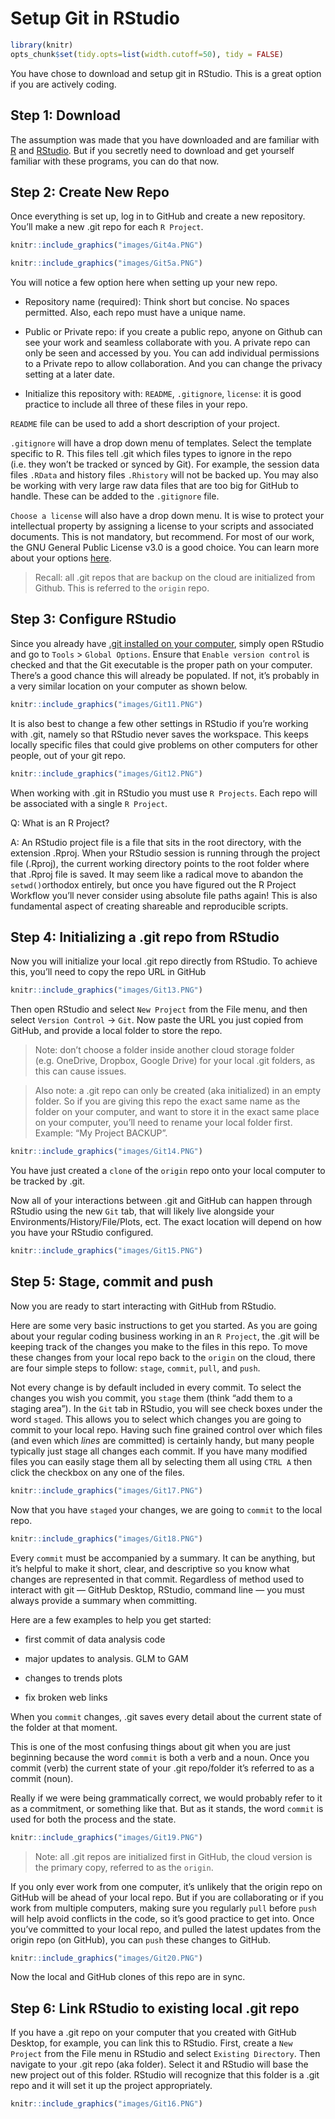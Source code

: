 # Setup Git in RStudio {#RStud4}

```r

library(knitr)
opts_chunk$set(tidy.opts=list(width.cutoff=50), tidy = FALSE)

```

You have chose to download and setup git in RStudio. This is a great option if you are actively coding.

## Step 1: Download {#RStud4.1}

The assumption was made that you have downloaded and are familiar with [R](https://cran.r-project.org/bin/windows/base/) and [RStudio](https://www.rstudio.com/products/rstudio/download/). But if you secretly need to download and get yourself familiar with these programs, you can do that now.

## Step 2: Create New Repo {#RStud4.2}

Once everything is set up, log in to GitHub and create a new repository. You'll make a new .git repo for each `R Project`.

```r
knitr::include_graphics("images/Git4a.PNG")
```

```r
knitr::include_graphics("images/Git5a.PNG")
```

You will notice a few option here when setting up your new repo.

-   Repository name (required): Think short but concise. No spaces permitted. Also, each repo must have a unique name.

-   Public or Private repo: if you create a public repo, anyone on Github can see your work and seamless collaborate with you. A private repo can only be seen and accessed by you. You can add individual permissions to a Private repo to allow collaboration. And you can change the privacy setting at a later date.

-   Initialize this repository with: `README`, `.gitignore`, `license`: it is good practice to include all three of these files in your repo.

`README` file can be used to add a short description of your project.

`.gitignore` will have a drop down menu of templates. Select the template specific to R. This files tell .git which files types to ignore in the repo (i.e. they won't be tracked or synced by Git). For example, the session data files `.RData` and history files `.Rhistory` will not be backed up. You may also be working with very large raw data files that are too big for GitHub to handle. These can be added to the `.gitignore` file.

`Choose a license` will also have a drop down menu. It is wise to protect your intellectual property by assigning a license to your scripts and associated documents. This is not mandatory, but recommend. For most of our work, the GNU General Public License v3.0 is a good choice. You can learn more about your options [here](https://docs.github.com/en/repositories/managing-your-repositorys-settings-and-features/customizing-your-repository/licensing-a-repository).

> Recall: all .git repos that are backup on the cloud are initialized from Github. This is referred to the `origin` repo.

## Step 3: Configure RStudio {#RStud4.3}

Since you already have [.git installed on your computer](#Git2.4), simply open RStudio and go to `Tools` \> `Global Options`. Ensure that `Enable version control` is checked and that the Git executable is the proper path on your computer. There's a good chance this will already be populated. If not, it's probably in a very similar location on your computer as shown below.

```r
knitr::include_graphics("images/Git11.PNG")
```

It is also best to change a few other settings in RStudio if you're working with .git, namely so that RStudio never saves the workspace. This keeps locally specific files that could give problems on other computers for other people, out of your git repo.

```r
knitr::include_graphics("images/Git12.PNG")
```

When working with .git in RStudio you must use `R Projects`. Each repo will be associated with a single `R Project`.

Q: What is an R Project?

A: An RStudio project file is a file that sits in the root directory, with the extension .Rproj. When your RStudio session is running through the project file (.Rproj), the current working directory points to the root folder where that .Rproj file is saved. It may seem like a radical move to abandon the `setwd()`orthodox entirely, but once you have figured out the R Project Workflow you'll never consider using absolute file paths again! This is also fundamental aspect of creating shareable and reproducible scripts.

## Step 4: Initializing a .git repo from RStudio {#RStud4.4}

Now you will initialize your local .git repo directly from RStudio. To achieve this, you'll need to copy the repo URL in GitHub

```r
knitr::include_graphics("images/Git13.PNG")
```

Then open RStudio and select `New Project` from the File menu, and then select `Version Control` -> `Git`. Now paste the URL you just copied from GitHub, and provide a local folder to store the repo.

> Note: don't choose a folder inside another cloud storage folder (e.g. OneDrive, Dropbox, Google Drive) for your local .git folders, as this can cause issues.

> Also note: a .git repo can only be created (aka initialized) in an empty folder. So if you are giving this repo the exact same name as the folder on your computer, and want to store it in the exact same place on your computer, you'll need to rename your local folder first. Example: "My Project BACKUP".

```r
knitr::include_graphics("images/Git14.PNG")
```

You have just created a `clone` of the `origin` repo onto your local computer to be tracked by .git.

Now all of your interactions between .git and GitHub can happen through RStudio using the new `Git` tab, that will likely live alongside your Environments/History/File/Plots, ect. The exact location will depend on how you have your RStudio configured.

```r
knitr::include_graphics("images/Git15.PNG")
```

## Step 5: Stage, commit and push {#RStud4.5}

Now you are ready to start interacting with GitHub from RStudio.

Here are some very basic instructions to get you started. As you are going about your regular coding business working in an `R Project`, the .git will be keeping track of the changes you make to the files in this repo. To move these changes from your local repo back to the `origin` on the cloud, there are four simple steps to follow: `stage`, `commit`, `pull`, and `push`.

Not every change is by default included in every commit. To select the changes you wish you commit, you `stage` them (think "add them to a staging area"). In the `Git` tab in RStudio, you will see check boxes under the word `staged`. This allows you to select which changes you are going to commit to your local repo. Having such fine grained control over which files (and even which *lines* are committed) is certainly handy, but many people typically just stage all changes each commit. If you have many modified files you can easily stage them all by selecting them all using `CTRL A` then click the checkbox on any one of the files.

```r
knitr::include_graphics("images/Git17.PNG")
```

Now that you have `staged` your changes, we are going to `commit` to the local repo.

```r
knitr::include_graphics("images/Git18.PNG")
```

Every `commit` must be accompanied by a summary. It can be anything, but it's helpful to make it short, clear, and descriptive so you know what changes are represented in that commit. Regardless of method used to interact with git --- GitHub Desktop, RStudio, command line --- you must always provide a summary when committing.

Here are a few examples to help you get started:

-   first commit of data analysis code

-   major updates to analysis. GLM to GAM

-   changes to trends plots

-   fix broken web links

When you `commit` changes, .git saves every detail about the current state of the folder at that moment.

This is one of the most confusing things about git when you are just beginning because the word `commit` is both a verb and a noun. Once you commit (verb) the current state of your .git repo/folder it's referred to as a commit (noun).

Really if we were being grammatically correct, we would probably refer to it as a commitment, or something like that. But as it stands, the word `commit` is used for both the process and the state.

```r
knitr::include_graphics("images/Git19.PNG")
```

> Note: all .git repos are initialized first in GitHub, the cloud version is the primary copy, referred to as the `origin`.

If you only ever work from one computer, it's unlikely that the origin repo on GitHub will be ahead of your local repo. But if you are collaborating or if you work from multiple computers, making sure you regularly `pull` before `push` will help avoid conflicts in the code, so it's good practice to get into. Once you've committed to your local repo, and pulled the latest updates from the origin repo (on GitHub), you can `push` these changes to GitHub.

```r
knitr::include_graphics("images/Git20.PNG")
```

Now the local and GitHub clones of this repo are in sync.

## Step 6: Link RStudio to existing local .git repo {#RStud4.6}

If you have a .git repo on your computer that you created with GitHub Desktop, for example, you can link this to RStudio. First, create a `New Project` from the File menu in RStudio and select `Existing Directory`. Then navigate to your .git repo (aka folder). Select it and RStudio will base the new project out of this folder. RStudio will recognize that this folder is a .git repo and it will set it up the project appropriately.

```r
knitr::include_graphics("images/Git16.PNG")
```

